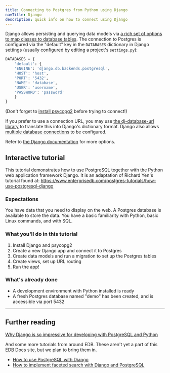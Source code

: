 ```yaml
---
title: Connecting to Postgres from Python using Django
navTitle: Django
description: quick info on how to connect using Django
---
```


Django allows persisting and querying data models via [a rich set of options to map classes to database tables](https://docs.djangoproject.com/en/3.0/topics/db/). The connection to Postgres is configured via the "default" key in the `DATABASES` dictionary in Django settings (usually configured by editing a project's `settings.py`):

```python
DATABASES = {
    'default': {
    'ENGINE': 'django.db.backends.postgresql',
    'HOST': 'host',
    'PORT': '5432',
    'NAME': 'database',
    'USER': 'username',
    'PASSWORD': 'password'
    }
}
```
(Don't forget to [install psycopg2](/getting-started/connecting_to_postgres/python) before trying to connect!)

If you prefer to use a connection URL, you may use [the dj-database-url library](https://pypi.org/project/dj-database-url/) to translate this into Django's dictionary format. Django also allows [multiple database connections](https://docs.djangoproject.com/en/3.0/topics/db/multi-db/) to be configured.
      
Refer to [the Django documentation](https://docs.djangoproject.com/en/3.0/topics/db/) for more options.

## Interactive tutorial

This tutorial demonstrates how to use PostgreSQL together with the Python web application framework Django. It is an adaptation of Richard Yen's tutorial found at: https://www.enterprisedb.com/postgres-tutorials/how-use-postgresql-django

### Expectations
You have data that you need to display on the web. A Postgres database is available to store the data. You have a basic familiarity with Python, basic Linux commands, and with SQL.

### What you'll do in this tutorial

1. Install Django and psycopg2
2. Create a new Django app and connect it to Postgres
3. Create data models and run a migration to set up the Postgres tables
4. Create views, set up URL routing
5. Run the app!

### What's already done

- A development environment with Python installed is ready 
- A fresh Postgres database named "demo" has been created, and is accessible via port 5432

<Katacoda account="shog9" scenario="django2" hideintro="true"/>

---

## Further reading

[Why Django is so impressive for developing with PostgreSQL and Python](https://www.enterprisedb.com/postgres-tutorials/why-django-so-impressive-developing-postgresql-and-python)

And some more tutorials from around EDB. These aren't yet a part of this EDB Docs site, but we plan to bring them in.

- [How to use PostgreSQL with Django](https://www.enterprisedb.com/postgres-tutorials/how-use-postgresql-django)
- [How to implement faceted search with Django and PostgreSQL](https://www.enterprisedb.com/postgres-tutorials/how-implement-faceted-search-django-and-postgresql)
